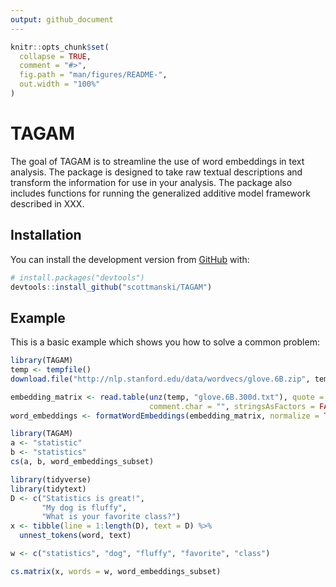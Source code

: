 ```yaml
---
output: github_document
---
```


<!-- README.md is generated from README.Rmd. Please edit that file -->

```r
knitr::opts_chunk$set(
  collapse = TRUE,
  comment = "#>",
  fig.path = "man/figures/README-",
  out.width = "100%"
)
```

# TAGAM

<!-- badges: start -->
<!-- badges: end -->

The goal of TAGAM is to streamline the use of word embeddings in text analysis.  The package is
designed to take raw textual descriptions and transform the information for use in your analysis.  The package also includes functions for running the generalized additive model framework described in XXX.

## Installation

You can install the development version from [GitHub](https://github.com/) with:

``` r
# install.packages("devtools")
devtools::install_github("scottmanski/TAGAM")
```
## Example

This is a basic example which shows you how to solve a common problem:

```r
library(TAGAM)
temp <- tempfile()
download.file("http://nlp.stanford.edu/data/wordvecs/glove.6B.zip", temp)

embedding_matrix <- read.table(unz(temp, "glove.6B.300d.txt"), quote = "",
                               comment.char = "", stringsAsFactors = FALSE)
word_embeddings <- formatWordEmbeddings(embedding_matrix, normalize = TRUE)
```

```r
library(TAGAM)
a <- "statistic"
b <- "statistics"
cs(a, b, word_embeddings_subset)
```


```r
library(tidyverse)
library(tidytext)
D <- c("Statistics is great!",
       "My dog is fluffy",
       "What is your favorite class?")
x <- tibble(line = 1:length(D), text = D) %>%
  unnest_tokens(word, text)

w <- c("statistics", "dog", "fluffy", "favorite", "class")

cs.matrix(x, words = w, word_embeddings_subset)
```



